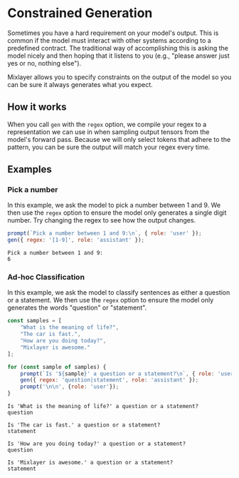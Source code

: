 # Constrained Generation 

Sometimes you have a hard requirement on your model's output. This is common if the model must interact with other systems according to a predefined contract. The traditional way of accomplishing this is asking the model nicely and then hoping that it listens to you (e.g., "please answer just yes or no, nothing else"). 

Mixlayer allows you to specify constraints on the output of the model so you can be sure it always generates what you expect. 

## How it works 

When you call `gen` with the `regex` option, we compile your regex to a representation we can use in when sampling output tensors from the model's forward pass. Because we will only select tokens that adhere to the pattern, you can be sure the output will match your regex every time.  

## Examples

### Pick a number

In this example, we ask the model to pick a number between 1 and 9. We then use the `regex` option to ensure the model only generates a single digit number. Try changing the regex to see how the output changes.

```js filename="pick-a-number.js" copy
prompt(`Pick a number between 1 and 9:\n`, { role: 'user' });
gen({ regex: '[1-9]', role: 'assistant' });
```

```plain filename="output.txt"
Pick a number between 1 and 9:
6
```

### Ad-hoc Classification

In this example, we ask the model to classify sentences as either a question or a statement. We then use the `regex` option to ensure the model only generates the words "question" or "statement". 

```js filename="classify.js" copy
const samples = [ 
    "What is the meaning of life?", 
    "The car is fast.", 
    "How are you doing today?", 
    "Mixlayer is awesome."
];

for (const sample of samples) { 
    prompt(`Is '${sample}' a question or a statement?\n`, { role: 'user' });
    gen({ regex: 'question|statement', role: 'assistant' });
    prompt('\n\n', {role: 'user'});
}
```

```plain filename="output.txt"
Is 'What is the meaning of life?' a question or a statement?
question

Is 'The car is fast.' a question or a statement?
statement

Is 'How are you doing today?' a question or a statement?
question

Is 'Mixlayer is awesome.' a question or a statement?
statement
```
